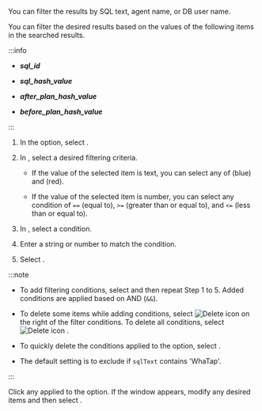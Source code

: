 <Title level={props.level} hashid="filtering">Filtering the searched results</Title>

<Title level={props.level + 1}>Adding the filter conditions</Title>

<InDoc pages="stat">

You can filter the results by SQL text, agent name, or DB user name.

</InDoc>

<InDoc pages="analysis-sql">

You can filter the desired results based on the values ​​of the following items in the searched results.

:::info

- **_sql_id_** 

- **_sql_hash_value_**

- **_after_plan_hash_value_**

- **_before_plan_hash_value_**

:::

</InDoc>

1. In the <Cmdname sid="filter" className="uitext" /> option, select <LinkImage img="ico-add.svg" className="ico" />.

   <InDoc pages="stat"><ImgLang img='db-sql-filter-adding.png' desc='Adding contion' /></InDoc>

   <InDoc pages="analysis-sql,job-info,backup-recovery-history,procedure-stat"><ImgLang img='db-analysis-sql-plan-change-filter-01.png' desc='Adding condition' /></InDoc>

2. In <Cmdname sid="TTL06740" className="uitext" />, select a desired filtering criteria.

   - If the value of the selected item is text, you can select any of <Cmdname sid="includes" className="uitext" /> (blue) and <Cmdname sid="excludes" className="uitext" /> (red).

     <InDoc pages="stat"><ImgLang img="db-sql-filter-condition-color.png" desc="example" multi /></InDoc>

     <InDoc pages="analysis-sql"><ImgLang img="db-sql-analysis-filter-condition-color.png" desc="example" multi /></InDoc>

   - If the value of the selected item is number, you can select any condition of `==` (equal to), `>=` (greater than or equal to), and `<=` (less than or equal to).

3. In <Cmdname sid="condition" className="uitext" />, select a condition.

4. Enter a string or number to match the condition.

5. Select <Cmdname sid="apply" className="uitext" />.

:::note

- To add filtering conditions, select <Cmdname sid="bsm_button_add" className="uitext" /> and then repeat Step 1 to 5. Added conditions are applied based on AND (`&&`).

- To delete some items while adding conditions, select ![Delete icon](/img/ico-trash.svg) on the right of the filter conditions. To delete all conditions, select ![Delete icon](/img/ico-trash.svg) <Cmdname sid="BTN06616" className="uitext" />.

- To quickly delete the conditions applied to the <Cmdname sid="filter" className="uitext" /> option, select <LinkImage img="ico-remove.svg" className="ico" />.

<InDoc pages="stat">

- The default setting is to exclude if `sqlText` contains 'WhaTap'.

  <ImgLang img='db-sql-filter-default.png' desc='WhaTap' />

</InDoc>

:::

<Title level={props.level + 1}>Modifying the filter conditions</Title>

<InDoc pages="stat"><ImgLang img='db-sql-filter-modify.png' desc='Edit filter' /></InDoc>

<InDoc pages="analysis-sql,job-info,backup-recovery-history,procedure-stat"><ImgLang img='db-sql-analysis-filter-modify.png' desc='Edit filter' /></InDoc>

Click any applied to the <Cmdname sid="filter" className="uitext" /> option. If the <Cmdname sid="TTL06737" className="uitext" /> window appears, modify any desired items and then select <Cmdname sid="apply" className="uitext" />.
